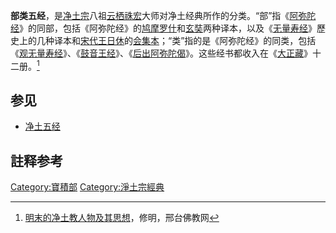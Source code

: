 '''部类五经'''，是[[淨土宗_(中國)|净土宗]]八祖[[云栖祩宏|云栖祩宏]]大师对净土经典所作的分类。“部”指《[[阿弥陀经|阿弥陀经]]》的同部，包括《阿弥陀经》的[[鸠摩罗什|鸠摩罗什]]和[[玄奘|玄奘]]两种译本，以及《[[无量寿经|无量寿经]]》歷史上的几种译本和[[宋代|宋代]][[王日休|王日休]]的[[会集本|会集本]]；“类”指的是《阿弥陀经》的同类，包括《[[观无量寿经|观无量寿经]]》、《[[鼓音王经|鼓音王经]]》、《[[后出阿弥陀偈|后出阿弥陀偈]]》。这些经书都收入在《[[大正藏|大正藏]]》十二册。<ref>[http://www.xtfj.org/fujiaowenhua/lishi/20140813/18892.html 明末的净土教人物及其思想]，修明，邢台佛教网</ref>

==参见==
*[[净土五经|净土五经]]

==註释参考==
{{reflist}}

{{佛教小作品}}
{{净土宗}}
{{China-buddhism-book-baoji}}
[[Category:寶積部|Category:寶積部]]
[[Category:淨土宗經典|Category:淨土宗經典]]